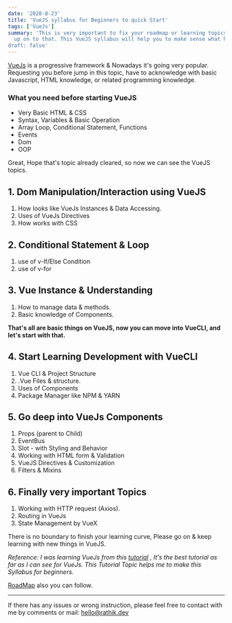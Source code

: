 ```yaml
---
date: '2020-8-23'
title: 'VueJS syllabus for Beginners to quick Start'
tags: ['VueJs']
summary: 'This is very important to fix your roadmap or learning topics before step
  up on to that. This VueJS syllabus will help you to make sense what have to learn
draft: false'
---
```


[VueJs](https://vuejs.org/) is a progressive framework & Nowadays it's going very popular. Requesting you before jump in this topic, have to acknowledge with basic Javascript, HTML knowledge, or related programming knowledge.

### What you need before starting VueJS

- Very Basic HTML & CSS
- Syntax, Variables & Basic Operation
- Array Loop, Conditional Statement, Functions
- Events
- Dom
- OOP

Great, Hope that's topic already cleared, so now we can see the VueJS topics.

## 1. Dom Manipulation/Interaction using VueJS

1. How looks like VueJs Instances & Data Accessing.
2. Uses of VueJs Directives
3. How works with CSS

## 2. Conditional Statement & Loop

1. use of v-If/Else Condition
2. use of v-for

## 3. Vue Instance & Understanding

1. How to manage data & methods.
2. Basic knowledge of Components.

**That's all are basic things on VueJS, now you can move into VueCLI, and let's start with that.**

## 4. Start Learning Development with VueCLI

1. Vue CLI & Project Structure
2. .Vue Files & structure.
3. Uses of Components
4. Package Manager like NPM & YARN

## 5. Go deep into VueJs Components

1. Props (parent to Child)
2. EventBus
3. Slot - with Styling and Behavior
4. Working with HTML form & Validation
5. VueJS Directives & Customization
6. Filters & Mixins

## 6. Finally very important Topics

1. Working with HTTP request (Axios).
2. Routing in VueJs
3. State Management by VueX

There is no boundary to finish your learning curve, Please go on & keep learning with new things in VueJS.

_Reference: I was learning VueJs from this_ [_tutorial_](https://www.udemy.com/course/vuejs-2-the-complete-guide/) _, It's the best tutorial as far as I can see for VueJs. This Tutorial Topic helps me to make this Syllabus for beginners._

[RoadMap](https://github.com/flaviocopes/vue-developer-roadmap) also you can follow.

---

If there has any issues or wrong instruction, please feel free to contact with me by comments or mail: hello@rathik.dev
